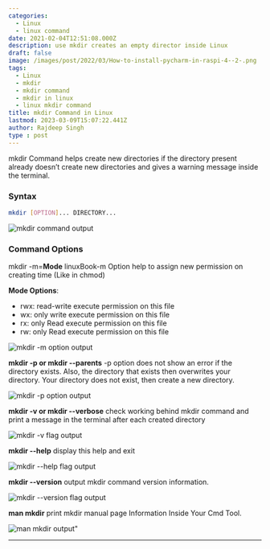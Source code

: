 ```yaml
---
categories:
  - Linux
  - linux command
date: 2021-02-04T12:51:08.000Z
description: use mkdir creates an empty director inside Linux
draft: false
image: /images/post/2022/03/How-to-install-pycharm-in-raspi-4--2-.png
tags:
  - Linux
  - mkdir
  - mkdir command
  - mkdir in linux
  - linux mkdir command
title: mkdir Command in Linux
lastmod: 2023-03-09T15:07:22.441Z
author: Rajdeep Singh
type : post
---
```


mkdir Command helps create new directories if the directory present already
doesn’t create new directories and gives a warning message inside the terminal.

### Syntax

```bash
mkdir [OPTION]... DIRECTORY...
```

![mkdir command output](/images/post/2021/02/mkdir.png "mkdir command output")

### Command Options

mkdir -m=**Mode** linuxBook-m Option help to assign new permission on creating
time (Like in chmod)

**Mode Options**:

- rwx: read-write execute permission on this file
- wx: only write execute permission on this file
- rx: only Read execute permission on this file
- rw: only Read execute permission on this file

![mkdir -m option output](/images/post/2021/02/mkdir--mflag.png "mkdir -m option output")

**mkdir -p or mkdir --parents** -p option does not show an error if the
directory exists. Also, the directory that exists then overwrites your
directory. Your directory does not exist, then create a new directory.

![mkdir -p option output](/images/post/2021/02/mkdir--pflag.png "mkdir -p option output")

**mkdir -v or mkdir --verbose** check working behind mkdir command and print a
message in the terminal after each created directory

![mkdir -v flag output](/images/post/2021/02/mkdir--vflag-1.png "mkdir -v flag output")

**mkdir --help** display this help and exit

![mkdir --help flag output](/images/post/2021/02/mkdir---help-1.png "mkdir --help flag output")

**mkdir --version** output mkdir command version information.

![mkdir --version flag output](/images/post/2021/02/mkdir---version.png "mkdir --version flag output")

**man mkdir** print mkdir manual page Information Inside Your Cmd Tool.

![man mkdir output"](/images/post/2021/02/man-mkdir-.png "man mkdir output")

---
